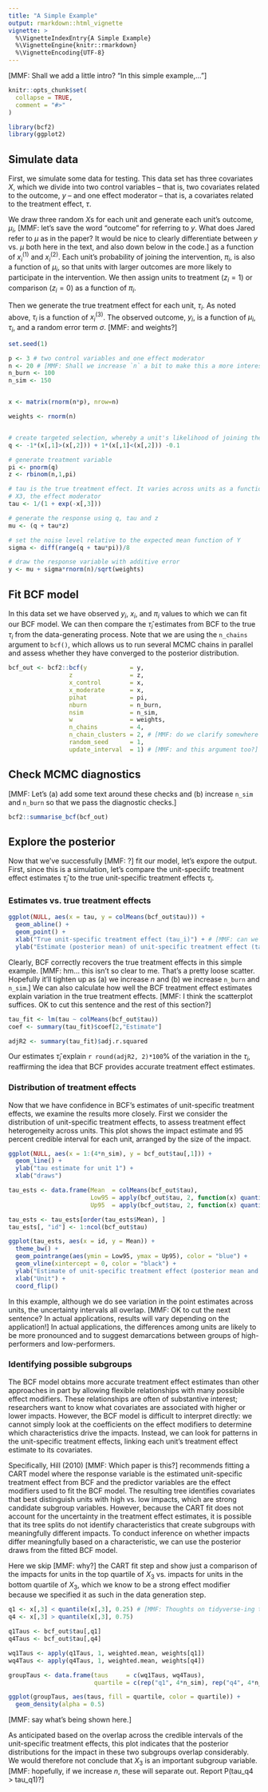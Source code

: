 ```yaml
---
title: "A Simple Example"
output: rmarkdown::html_vignette
vignette: >
  %\VignetteIndexEntry{A Simple Example}
  %\VignetteEngine{knitr::rmarkdown}
  %\VignetteEncoding{UTF-8}
---
```


[MMF: Shall we add a little intro? "In this simple example,... "]

```r
knitr::opts_chunk$set(
  collapse = TRUE,
  comment = "#>"
)
```

```r
library(bcf2)
library(ggplot2)
```

## Simulate data

First, we simulate some data for testing.  This data set has three covariates $X$, which we divide into two control variables -- that is, two covariates related to the outcome, $y$ -- and one effect moderator -- that is, a covariates related to the treatment effect, $\tau$.

We draw three random $X$s for each unit and generate each unit's outcome, $\mu_i$, [MMF: let's save the word "outcome" for referring to $y$. What does Jared refer to $\mu$ as in the paper? It would be nice to clearly differentiate between $y$ vs. $\mu$ both here in the text, and also down below in the code.] as a function of $x^{(1)}_i$ and $x^{(2)}_i$.  Each unit's probability of joining the intervention, $\pi_i$, is also a function of $\mu_i$, so that units with larger outcomes are more likely to participate in the intervention.  We then assign units to treatment ($z_i = 1$) or comparison ($z_i = 0$) as a function of $\pi_i$.

Then we generate the true treatment effect for each unit, $\tau_i$.  As noted above, $\tau_i$ is a function of $x^{(3)}_i$.  The observed outcome, $y_i$, is a function of $\mu_i$, $\tau_i$, and a random error term $\sigma$. [MMF: and weights?]

```r
set.seed(1)

p <- 3 # two control variables and one effect moderator
n <- 20 # [MMF: Shall we increase `n` a bit to make this a more interesting example?]
n_burn <- 100
n_sim <- 150


x <- matrix(rnorm(n*p), nrow=n)

weights <- rnorm(n)


# create targeted selection, whereby a unit's likelihood of joining the intervention (pi) is related to its expected outcome (mu)
q <- -1*(x[,1]>(x[,2])) + 1*(x[,1]<(x[,2])) -0.1

# generate treatment variable
pi <- pnorm(q)
z <- rbinom(n,1,pi)

# tau is the true treatment effect. It varies across units as a function of
# X3, the effect moderator
tau <- 1/(1 + exp(-x[,3]))

# generate the response using q, tau and z
mu <- (q + tau*z)

# set the noise level relative to the expected mean function of Y
sigma <- diff(range(q + tau*pi))/8

# draw the response variable with additive error
y <- mu + sigma*rnorm(n)/sqrt(weights)
```

## Fit BCF model

In this data set we have observed $y_i$, $x_i$, and $\pi_i$ values to which we can fit our BCF model.  We can then compare the $\hat{\tau}_i$ estimates from BCF to the true $\tau_i$ from the data-generating process.  Note that we are using the `n_chains` argument to `bcf()`, which allows us to run several MCMC chains in parallel and assess whether they have converged to the posterior distribution.

```r
bcf_out <- bcf2::bcf(y            = y,
                 z                = z,
                 x_control        = x,
                 x_moderate       = x,
                 pihat            = pi,
                 nburn            = n_burn,
                 nsim             = n_sim,
                 w                = weights,
                 n_chains         = 4,
                 n_chain_clusters = 2, # [MMF: do we clarify somewhere what this argument does?]
                 random_seed      = 1,
                 update_interval  = 1) # [MMF: and this argument too?]

```

## Check MCMC diagnostics

[MMF: Let's (a) add some text around these checks and (b) increase `n_sim` and `n_burn` so that we pass the diagnostic checks.]

```r
bcf2::summarise_bcf(bcf_out)
```

## Explore the posterior

Now that we've successfully [MMF: ?] fit our model, let's expore the output.  First, since this is a simulation, let's compare the unit-speciifc treatment effect estimates $\hat{\tau}_i$ to the true unit-specific treatment effects $\tau_i$.


### Estimates vs. true treatment effects

```r
ggplot(NULL, aes(x = tau, y = colMeans(bcf_out$tau))) +
  geom_abline() +
  geom_point() +
  xlab("True unit-specific treatment effect (tau_i)") + # [MMF: can we TeX tau_i?]
  ylab("Estimate (posterior mean) of unit-specific treatment effect (tau\hat_i)") # [MMF: can we TeX tau\hat_i?]
```

Clearly, BCF correctly recovers the true treatment effects in this simple example. [MMF: hm... this isn't so clear to me. That's a pretty loose scatter. Hopefully it'll tighten up as (a) we increase $n$ and (b) we increase `n_burn` and `n_sim`.] We can also calculate how well the BCF treatment effect estimates explain variation in the true treatment effects. [MMF: I think the scatterplot suffices. OK to cut this sentence and the rest of this section?]
```r
tau_fit <- lm(tau ~ colMeans(bcf_out$tau))
coef <- summary(tau_fit)$coef[2,"Estimate"]

adjR2 <- summary(tau_fit)$adj.r.squared
```
Our estimates $\hat{\tau}_i$ explain `r round(adjR2, 2)*100`% of the variation in the $\tau_i$, reaffirming the idea that BCF provides accurate treatment effect estimates.

### Distribution of treatment effects

Now that we have confidence in BCF's estimates of unit-specific treatment effects, we examine the results more closely.  First we consider the distribution of unit-specific treatment effects, to assess treatment effect heterogeneity across units.  This plot shows the impact estimate and 95 percent credible interval for each unit, arranged by the size of the impact.

```r
ggplot(NULL, aes(x = 1:(4*n_sim), y = bcf_out$tau[,1])) +
  geom_line() +
  ylab("tau estimate for unit 1") +
  xlab("draws")
```

```r
tau_ests <- data.frame(Mean  = colMeans(bcf_out$tau),
                       Low95 = apply(bcf_out$tau, 2, function(x) quantile(x, 0.025)),
                       Up95  = apply(bcf_out$tau, 2, function(x) quantile(x, 0.975)))

tau_ests <- tau_ests[order(tau_ests$Mean), ]
tau_ests[, "id"] <- 1:ncol(bcf_out$tau)

ggplot(tau_ests, aes(x = id, y = Mean)) +
  theme_bw() +
  geom_pointrange(aes(ymin = Low95, ymax = Up95), color = "blue") +
  geom_vline(xintercept = 0, color = "black") +
  ylab("Estimate of unit-specific treatment effect (posterior mean and 95% CI)") +
  xlab("Unit") +
  coord_flip()
```

In this example, although we do see variation in the point estimates across units, the uncertainty intervals all overlap.  [MMF: OK to cut the next sentence? In actual applications, results will vary depending on the application!] In actual applications, the differences among units are likely to be more pronounced and to suggest demarcations between groups of high-performers and low-performers.

### Identifying possible subgroups

The BCF model obtains more accurate treatment effect estimates than other approaches in part by allowing flexible relationships with many possible effect modifiers.  These relationships are often of substantive interest; researchers want to know what covariates are associated with higher or lower impacts.  However, the BCF model is difficult to interpret directly: we cannot simply look at the coefficients on the effect modifiers to determine which characteristics drive the impacts.  Instead, we can look for patterns in the unit-specific treatment effects, linking each unit's treatment effect estimate to its covariates.

Specifically, Hill (2010) [MMF: Which paper is this?] recommends fitting a CART model where the response variable is the estimated unit-specific treatment effect from BCF and the predictor variables are the effect modifiers used to fit the BCF model.  The resulting tree identifies covariates that best distinguish units with high vs. low impacts, which are strong candidate subgroup variables.  However, because the CART fit does not account for the uncertainty in the treatment effect estimates, it is possible that its tree splits do not identify characteristics that create subgroups with meaningfully different impacts.  To conduct inference on whether impacts differ meaningfully based on a characteristic, we can use the posterior draws from the fitted BCF model.

Here we skip [MMF: why?] the CART fit step and show just a comparison of the impacts for units in the top quartile of $X_3$ vs. impacts for units in the bottom quartile of $X_3$, which we know to be a strong effect modifier because we specified it as such in the data generation step.

```r
q1 <- x[,3] < quantile(x[,3], 0.25) # [MMF: Thoughts on tidyverse-ing this code chunk?]
q4 <- x[,3] > quantile(x[,3], 0.75)

q1Taus <- bcf_out$tau[,q1]
q4Taus <- bcf_out$tau[,q4]

wq1Taus <- apply(q1Taus, 1, weighted.mean, weights[q1])
wq4Taus <- apply(q4Taus, 1, weighted.mean, weights[q4])

groupTaus <- data.frame(taus     = c(wq1Taus, wq4Taus),
                        quartile = c(rep("q1", 4*n_sim), rep("q4", 4*n_sim)))

ggplot(groupTaus, aes(taus, fill = quartile, color = quartile)) +
  geom_density(alpha = 0.5)
```

[MMF: say what's being shown here.]

As anticipated based on the overlap across the credible intervals of the unit-specific treatment effects, this plot indicates that the posterior distributions for the impact in these two subgroups overlap considerably.  We would therefore not conclude that $X_3$ is an important subgroup variable. [MMF: hopefully, if we increase $n$, these will separate out. Report P(tau_q4 > tau_q1)?]

